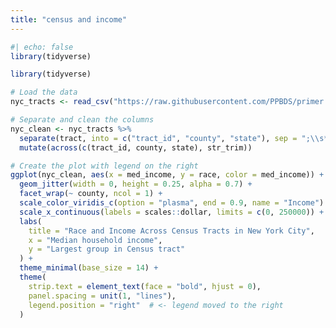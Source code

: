 ```yaml
---
title: "census and income"
---
```


```r
#| echo: false
library(tidyverse)

library(tidyverse)

# Load the data
nyc_tracts <- read_csv("https://raw.githubusercontent.com/PPBDS/primer.data/master/data-raw/nyc_tracts.csv")

# Separate and clean the columns
nyc_clean <- nyc_tracts %>%
  separate(tract, into = c("tract_id", "county", "state"), sep = ";\\s*") %>%
  mutate(across(c(tract_id, county, state), str_trim))

# Create the plot with legend on the right
ggplot(nyc_clean, aes(x = med_income, y = race, color = med_income)) +
  geom_jitter(width = 0, height = 0.25, alpha = 0.7) +
  facet_wrap(~ county, ncol = 1) +
  scale_color_viridis_c(option = "plasma", end = 0.9, name = "Income") +
  scale_x_continuous(labels = scales::dollar, limits = c(0, 250000)) +
  labs(
    title = "Race and Income Across Census Tracts in New York City",
    x = "Median household income",
    y = "Largest group in Census tract"
  ) +
  theme_minimal(base_size = 14) +
  theme(
    strip.text = element_text(face = "bold", hjust = 0),
    panel.spacing = unit(1, "lines"),
    legend.position = "right"  # <- legend moved to the right
  )


```
